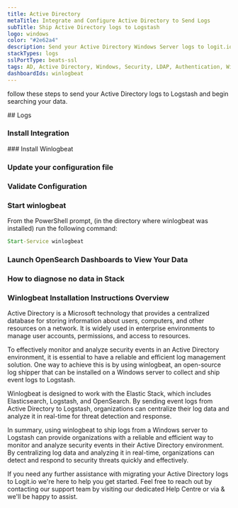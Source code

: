 ```yaml
---
title: Active Directory
metaTitle: Integrate and Configure Active Directory to Send Logs
subTitle: Ship Active Directory logs to Logstash
logo: windows
color: "#2e62a4"
description: Send your Active Directory Windows Server logs to logit.io via logstash using the instructions below and begin searching your data. 
stackTypes: logs
sslPortType: beats-ssl
tags: AD, Active Directory, Windows, Security, LDAP, Authentication, Winlogbeat
dashboardIds: winlogbeat
---
```


follow these steps to send your Active Directory logs to Logstash and begin searching your data.

<Steps>
  ## Logs
  
  ### Install Integration
  <InstallIntegration/>
  ### Install Winlogbeat

 <InstallWindowsBeat
    beatname = "winlogbeat"
    version = "8.12.2"
  />

  ### Update your configuration file

  <WinlogBeatConfigFile />

  ### Validate Configuration

  <ValidateWinlogBeat beatname="winlogbeat" />

  ### Start winlogbeat

  From the PowerShell prompt, (in the directory where winlogbeat was installed) run the following command:

  ```cmd copy
  Start-Service winlogbeat
  ```

  ### Launch OpenSearch Dashboards to View Your Data

  <LaunchVisualizer type="logs" />

  ### How to diagnose no data in Stack

  <DiagnoseNoData />

</Steps>

### Winlogbeat Installation Instructions Overview

Active Directory is a Microsoft technology that provides a centralized database for storing information about users, 
computers, and other resources on a network. It is widely used in enterprise environments to manage user accounts, 
permissions, and access to resources.

To effectively monitor and analyze security events in an Active Directory environment, it is essential to have a reliable 
and efficient log management solution. One way to achieve this is by using winlogbeat, an open-source log shipper that can 
be installed on a Windows server to collect and ship event logs to Logstash.

Winlogbeat is designed to work with the Elastic Stack, which includes Elasticsearch, Logstash, and OpenSearch. By sending 
event logs from Active Directory to Logstash, organizations can centralize their log data and analyze it in real-time for 
threat detection and response.

In summary, using winlogbeat to ship logs from a Windows server to Logstash can provide organizations with a reliable and 
efficient way to monitor and analyze security events in their Active Directory environment. By centralizing log data and 
analyzing it in real-time, organizations can detect and respond to security threats quickly and effectively.
      
If you need any further assistance with migrating your Active Directory logs to Logit.io we're here to help you 
get started. Feel free to reach out by contacting our support team by visiting our dedicated Help Centre or via 
<IntercomButton text="live chat" /> & we'll be happy to assist.